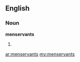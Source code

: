 ==English==

===Noun===
'''menservants'''

# {{plural of|[[manservant]]}}

[[ar:menservants]]
[[my:menservants]]